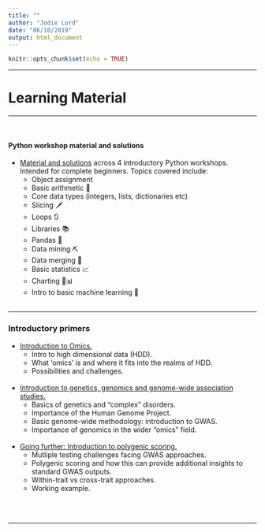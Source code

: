 ```yaml
---
title: ""
author: "Jodie Lord"
date: "06/10/2019"
output: html_document
---
```



```r
knitr::opts_chunk$set(echo = TRUE)
```

_______________________________________________________________________


# Learning Material

_______________________________________________________________________

<br/>

#### Python workshop material and solutions
- [Material and solutions](https://github.com/jodielord/python_teaching_material) across 4 introductory Python workshops. Intended for complete beginners. Topics covered include:
  - Object assignment
  - Basic arithmetic 🔢
  - Core data types (integers, lists, dictionaries etc)
  - Slicing 🗡
  - Loops  🔃
  - Libraries 📚
  - Pandas 🐼
  - Data mining ⛏
  - Data merging 👫
  - Basic statistics 📈
  - Charting 🐬📊
  - Intro to basic machine learning 🎰
<br/>
<br/>

____________


  
### Introductory primers


- [Introduction to Omics.](https://jodielord.netlify.com/Introduction_to_omics.pdf)
  - Intro to high dimensional data (HDD).
  - What 'omics' is and where it fits into the realms of HDD.
  - Possibilities and challenges.
<br/>
<br/>

- [Introduction to genetics, genomics and genome-wide association studies.](https://jodielord.netlify.com/Introduction_genetics_genomics_GWAS.pdf)
  - Basics of genetics and "complex" disorders.
  - Importance of the Human Genome Project.
  - Basic genome-wide methodology: introduction to GWAS.
  - Importance of genomics in the wider "omics" field.
<br/>
<br/>

- [Going further: Introduction to polygenic scoring.](https://jodielord.netlify.com/Going_further_intro_PRS.pdf)
  - Mutliple testing challenges facing GWAS approaches.
  - Polygenic scoring and how this can provide additional insights to standard GWAS outputs.
  - Within-trait vs cross-trait approaches.
  - Working example.


<br/>
<br/>

____________

<br/>
